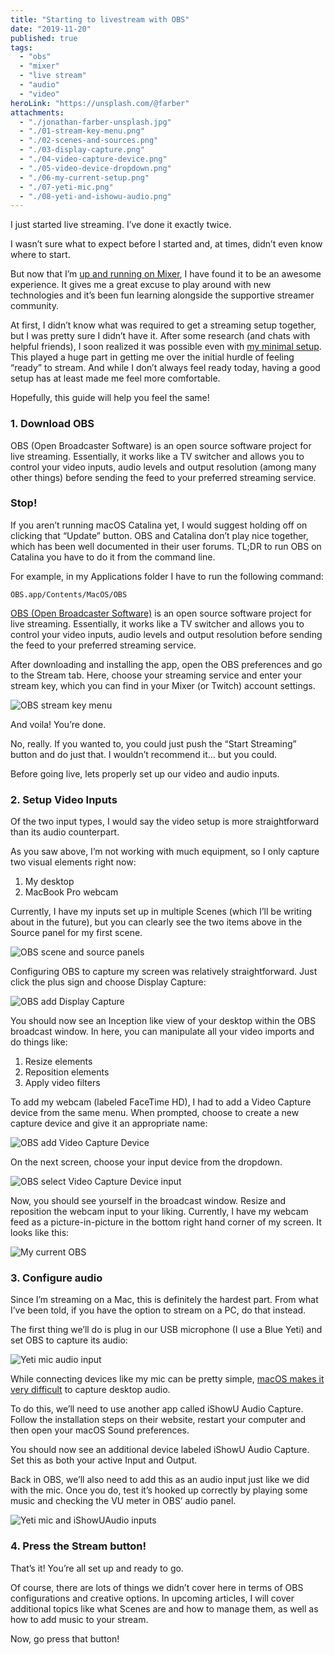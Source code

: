 ```yaml
---
title: "Starting to livestream with OBS"
date: "2019-11-20"
published: true
tags:
  - "obs"
  - "mixer"
  - "live stream"
  - "audio"
  - "video"
heroLink: "https://unsplash.com/@farber"
attachments:
  - "./jonathan-farber-unsplash.jpg"
  - "./01-stream-key-menu.png"
  - "./02-scenes-and-sources.png"
  - "./03-display-capture.png"
  - "./04-video-capture-device.png"
  - "./05-video-device-dropdown.png"
  - "./06-my-current-setup.png"
  - "./07-yeti-mic.png"
  - "./08-yeti-and-ishowu-audio.png"
---
```


I just started live streaming. I’ve done it exactly twice.

I wasn’t sure what to expect before I started and, at times, didn’t even know where to start.

But now that I’m [up and running on Mixer](https://mixer.com/ryanharris), I have found it to be an awesome experience. It gives me a great excuse to play around with new technologies and it’s been fun learning alongside the supportive streamer community.

At first, I didn’t know what was required to get a streaming setup together, but I was pretty sure I didn’t have it. After some research (and chats with helpful friends), I soon realized it was possible even with [my minimal setup](https://ryanharris.dev/uses/). This played a huge part in getting me over the initial hurdle of feeling “ready” to stream. And while I don’t always feel ready today, having a good setup has at least made me feel more comfortable.

Hopefully, this guide will help you feel the same!

### 1. Download OBS

OBS (Open Broadcaster Software) is an open source software project for live streaming. Essentially, it works like a TV switcher and allows you to control your video inputs, audio levels and output resolution (among many other things) before sending the feed to your preferred streaming service.

### Stop!

If you aren’t running macOS Catalina yet, I would suggest holding off on clicking that “Update” button. OBS and Catalina don’t play nice together, which has been well documented in their user forums. TL;DR to run OBS on Catalina you have to do it from the command line.

For example, in my Applications folder I have to run the following command:

```
OBS.app/Contents/MacOS/OBS
```

[OBS (Open Broadcaster Software)](https://obsproject.com/) is an open source software project for live streaming. Essentially, it works like a TV switcher and allows you to control your video inputs, audio levels and output resolution before sending the feed to your preferred streaming service.

After downloading and installing the app, open the OBS preferences and go to the Stream tab. Here, choose your streaming service and enter your stream key, which you can find in your Mixer (or Twitch) account settings.

![OBS stream key menu](./01-stream-key-menu.png)

And voila! You’re done.

No, really. If you wanted to, you could just push the “Start Streaming” button and do just that. I wouldn’t recommend it… but you could.

Before going live, lets properly set up our video and audio inputs.

### 2. Setup Video Inputs

Of the two input types, I would say the video setup is more straightforward than its audio counterpart.

As you saw above, I’m not working with much equipment, so I only capture two visual elements right now:

1. My desktop
2. MacBook Pro webcam

Currently, I have my inputs set up in multiple Scenes (which I’ll be writing about in the future), but you can clearly see the two items above in the Source panel for my first scene.

![OBS scene and source panels](./02-scenes-and-sources.png)

Configuring OBS to capture my screen was relatively straightforward. Just click the plus sign and choose Display Capture:

![OBS add Display Capture](./03-display-capture.png)

You should now see an Inception like view of your desktop within the OBS broadcast window. In here, you can manipulate all your video imports and do things like:

1. Resize elements
2. Reposition elements
3. Apply video filters

To add my webcam (labeled FaceTime HD), I had to add a Video Capture device from the same menu. When prompted, choose to create a new capture device and give it an appropriate name:

![OBS add Video Capture Device](./04-video-capture-device.png)

On the next screen, choose your input device from the dropdown.

![OBS select Video Capture Device input](./05-video-device-dropdown.png)

Now, you should see yourself in the broadcast window. Resize and reposition the webcam input to your liking. Currently, I have my webcam feed as a picture-in-picture in the bottom right hand corner of my screen. It looks like this:

![My current OBS](./06-my-current-setup.png)

### 3. Configure audio

Since I’m streaming on a Mac, this is definitely the hardest part. From what I’ve been told, if you have the option to stream on a PC, do that instead.

The first thing we’ll do is plug in our USB microphone (I use a Blue Yeti) and set OBS to capture its audio:

![Yeti mic audio input](./07-yeti-mic.png)

While connecting devices like my mic can be pretty simple, [macOS makes it very difficult](https://lofi-gaming.org.uk/blog/2016/09/17/capture-mac-desktop-audio-obs/) to capture desktop audio.

To do this, we’ll need to use another app called iShowU Audio Capture. Follow the installation steps on their website, restart your computer and then open your macOS Sound preferences.

You should now see an additional device labeled iShowU Audio Capture. Set this as both your active Input and Output.

Back in OBS, we’ll also need to add this as an audio input just like we did with the mic. Once you do, test it’s hooked up correctly by playing some music and checking the VU meter in OBS’ audio panel.

![Yeti mic and iShowUAudio inputs](./08-yeti-and-ishowu-audio.png)

### 4. Press the Stream button!

That’s it! You’re all set up and ready to go.

Of course, there are lots of things we didn’t cover here in terms of OBS configurations and creative options. In upcoming articles, I will cover additional topics like what Scenes are and how to manage them, as well as how to add music to your stream.

Now, go press that button!
